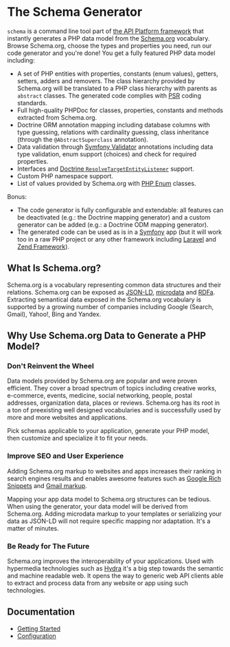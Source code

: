 # The Schema Generator

`schema` is a command line tool part of [the API Platform framework](https://api-platform.com) that instantly generates
a PHP data model from the [Schema.org](http://schema.org) vocabulary.
Browse Schema.org, choose the types and properties you need, run our code generator and you're done! You get
a fully featured PHP data model including:

-   A set of PHP entities with properties, constants (enum values), getters, setters, adders and removers. The class
    hierarchy provided by Schema.org will be translated to a PHP class hierarchy with parents as `abstract` classes. The generated
    code complies with [PSR](http://www.php-fig.org/) coding standards.
-   Full high-quality PHPDoc for classes, properties, constants and methods extracted from Schema.org.
-   Doctrine ORM annotation mapping including database columns with type guessing, relations with cardinality guessing, class
    inheritance (through the `@AbstractSuperclass` annotation).
-   Data validation through [Symfony Validator](http://symfony.com/doc/current/book/validation.html) annotations including
    data type validation, enum support (choices) and check for required properties.
-   Interfaces and [Doctrine `ResolveTargetEntityListener`](https://www.doctrine-project.org/projects/doctrine-orm/en/current/cookbook/resolve-target-entity-listener.html)
    support.
-   Custom PHP namespace support.
-   List of values provided by Schema.org with [PHP Enum](https://github.com/myclabs/php-enum) classes.

Bonus:

-   The code generator is fully configurable and extendable: all features can be deactivated (e.g.: the Doctrine mapping generator)
    and a custom generator can be added (e.g.: a Doctrine ODM mapping generator).
-   The generated code can be used as is in a [Symfony](http://symfony.com) app (but it will work too in a raw PHP project
    or any other framework including [Laravel](http://laravel.com) and [Zend Framework](http://framework.zend.com/)).

## What Is Schema.org?

Schema.org is a vocabulary representing common data structures and their relations. Schema.org can be exposed as [JSON-LD](https://en.wikipedia.org/wiki/JSON-LD),
[microdata](<https://en.wikipedia.org/wiki/Microdata_(HTML)>) and [RDFa](https://en.wikipedia.org/wiki/RDFa).
Extracting semantical data exposed in the Schema.org vocabulary is supported by a growing number of companies including
Google (Search, Gmail), Yahoo!, Bing and Yandex.

## Why Use Schema.org Data to Generate a PHP Model?

### Don't Reinvent the Wheel

Data models provided by Schema.org are popular and were proven efficient. They cover a broad spectrum of topics including
creative works, e-commerce, events, medicine, social networking, people, postal addresses, organization data, places or reviews.
Schema.org has its root in a ton of preexisting well designed vocabularies and is
successfully used by more and more websites and applications.

Pick schemas applicable to your application, generate your PHP model, then customize and specialize it to fit your needs.

### Improve SEO and User Experience

Adding Schema.org markup to websites and apps increases their ranking in search engines results and enables awesome features
such as [Google Rich Snippets](https://support.google.com/webmasters/answer/99170?hl=en) and [Gmail markup](https://developers.google.com/gmail/markup/overview).

Mapping your app data model to Schema.org structures can be tedious. When using the generator, your data model will be
derived from Schema.org. Adding microdata markup to your templates or serializing your data as JSON-LD will not require
specific mapping nor adaptation. It's a matter of minutes.

### Be Ready for The Future

Schema.org improves the interoperability of your applications. Used with hypermedia technologies such as [Hydra](http://www.hydra-cg.com/)
it's a big step towards the semantic and machine readable web.
It opens the way to generic web API clients able to extract and process data from any website or app using such technologies.

## Documentation

-   [Getting Started](getting-started.md)
-   [Configuration](configuration.md)
